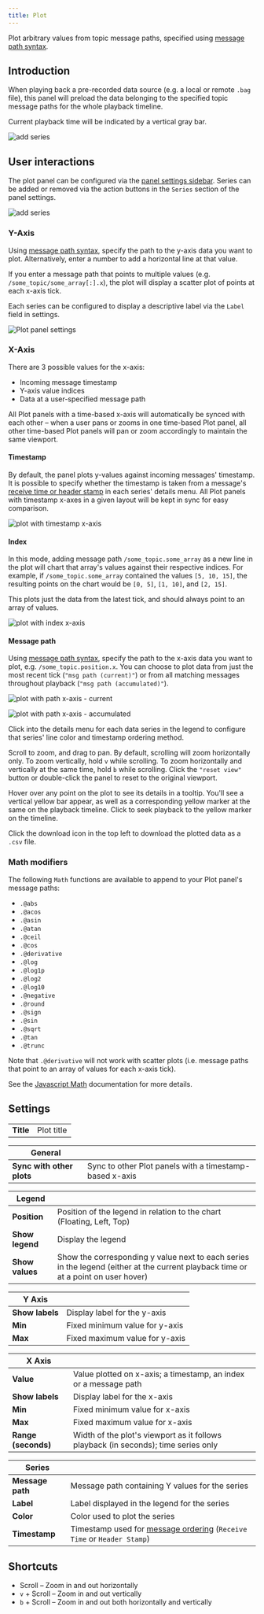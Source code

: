 ```yaml
---
title: Plot
---
```


Plot arbitrary values from topic message paths, specified using [message path syntax](/docs/studio/app-concepts/message-path-syntax).

## Introduction

When playing back a pre-recorded data source (e.g. a local or remote `.bag` file), this panel will preload the data belonging to the specified topic message paths for the whole playback timeline.

Current playback time will be indicated by a vertical gray bar.

![add series](/img/docs/studio/panels/plot/panel.webp)

## User interactions

The plot panel can be configured via the [panel settings sidebar](/docs/studio/panels/introduction#panel-settings). Series can be added or removed
via the action buttons in the `Series` section of the panel settings.

![add series](/img/docs/studio/panels/plot/add-series.webp)

### Y-Axis

Using [message path syntax](/docs/studio/app-concepts/message-path-syntax), specify the path to the y-axis data you want to plot. Alternatively, enter a number to add a horizontal line at that value.

If you enter a message path that points to multiple values (e.g. `/some_topic/some_array[:].x`), the plot will display a scatter plot of points at each x-axis tick.

Each series can be configured to display a descriptive label via the `Label` field in settings.

![Plot panel settings](/img/docs/studio/panels/plot/settings.webp)

### X-Axis

There are 3 possible values for the x-axis:

- Incoming message timestamp
- Y-axis value indices
- Data at a user-specified message path

All Plot panels with a time-based x-axis will automatically be synced with each other – when a user pans or zooms in one time-based Plot panel, all other time-based Plot panels will pan or zoom accordingly to maintain the same viewport.

#### Timestamp

By default, the panel plots y-values against incoming messages' timestamp. It is possible to specify whether the timestamp is taken from a message's [receive time or header stamp](/docs/studio/app-concepts/playback#message-ordering) in each series' details menu. All Plot panels with timestamp x-axes in a given layout will be kept in sync for easy comparison.

![plot with timestamp x-axis](/img/docs/studio/panels/plot/x-axis/timestamp.webp)

#### Index

In this mode, adding message path `/some_topic.some_array` as a new line in the plot will chart that array's values against their respective indices. For example, if `/some_topic.some_array` contained the values `[5, 10, 15]`, the resulting points on the chart would be `[0, 5]`, `[1, 10]`, and `[2, 15]`.

This plots just the data from the latest tick, and should always point to an array of values.

![plot with index x-axis](/img/docs/studio/panels/plot/x-axis/index.webp)

#### Message path

Using [message path syntax](/docs/studio/app-concepts/message-path-syntax), specify the path to the x-axis data you want to plot, e.g. `/some_topic.position.x`. You can choose to plot data from just the most recent tick (`"msg path (current)"`) or from all matching messages throughout playback (`"msg path (accumulated)"`).

![plot with path x-axis - current](/img/docs/studio/panels/plot/x-axis/path-current.webp)

![plot with path x-axis - accumulated](/img/docs/studio/panels/plot/x-axis/path-accumulated.webp)

Click into the details menu for each data series in the legend to configure that series' line color and timestamp ordering method.

Scroll to zoom, and drag to pan. By default, scrolling will zoom horizontally only. To zoom vertically, hold `v` while scrolling. To zoom horizontally and vertically at the same time, hold `b` while scrolling. Click the `"reset view"` button or double-click the panel to reset to the original viewport.

Hover over any point on the plot to see its details in a tooltip. You'll see a vertical yellow bar appear, as well as a corresponding yellow marker at the same on the playback timeline. Click to seek playback to the yellow marker on the timeline.

Click the download icon in the top left to download the plotted data as a `.csv` file.

### Math modifiers

The following `Math` functions are available to append to your Plot panel's message paths:

- `.@abs`
- `.@acos`
- `.@asin`
- `.@atan`
- `.@ceil`
- `.@cos`
- `.@derivative`
- `.@log`
- `.@log1p`
- `.@log2`
- `.@log10`
- `.@negative`
- `.@round`
- `.@sign`
- `.@sin`
- `.@sqrt`
- `.@tan`
- `.@trunc`

Note that `.@derivative` will not work with scatter plots (i.e. message paths that point to an array of values for each x-axis tick).

See the [Javascript Math](https://developer.mozilla.org/en-US/docs/Web/JavaScript/Reference/Global_Objects/Math) documentation for more details.

## Settings

|           |            |
| --------- | ---------- |
| **Title** | Plot title |

| General                   |                                                         |
| ------------------------- | ------------------------------------------------------- |
| **Sync with other plots** | Sync to other Plot panels with a timestamp-based x-axis |

| Legend          |                                                                                                                                    |
| --------------- | ---------------------------------------------------------------------------------------------------------------------------------- |
| **Position**    | Position of the legend in relation to the chart (Floating, Left, Top)                                                              |
| **Show legend** | Display the legend                                                                                                                 |
| **Show values** | Show the corresponding y value next to each series in the legend (either at the current playback time or at a point on user hover) |

| Y Axis          |                                |
| --------------- | ------------------------------ |
| **Show labels** | Display label for the y-axis   |
| **Min**         | Fixed minimum value for y-axis |
| **Max**         | Fixed maximum value for y-axis |

| X Axis              |                                                                                    |
| ------------------- | ---------------------------------------------------------------------------------- |
| **Value**           | Value plotted on x-axis; a timestamp, an index or a message path                   |
| **Show labels**     | Display label for the x-axis                                                       |
| **Min**             | Fixed minimum value for x-axis                                                     |
| **Max**             | Fixed maximum value for x-axis                                                     |
| **Range (seconds)** | Width of the plot's viewport as it follows playback (in seconds); time series only |

| Series           |                                                                                                                               |
| ---------------- | ----------------------------------------------------------------------------------------------------------------------------- |
| **Message path** | Message path containing Y values for the series                                                                               |
| **Label**        | Label displayed in the legend for the series                                                                                  |
| **Color**        | Color used to plot the series                                                                                                 |
| **Timestamp**    | Timestamp used for [message ordering](/docs/studio/app-concepts/playback#message-ordering) (`Receive Time` or `Header Stamp`) |

## Shortcuts

- Scroll – Zoom in and out horizontally
- `v` + Scroll – Zoom in and out vertically
- `b` + Scroll – Zoom in and out both horizontally and vertically
